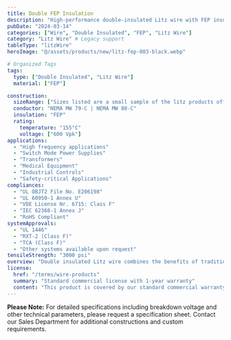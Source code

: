 ```yaml
---
title: Double FEP Insulation
description: "High-performance double-insulated Litz wire with FEP insulation, engineered for high-frequency applications requiring superior insulation properties."
pubDate: "2024-03-14"
categories: ["Wire", "Double Insulated", "FEP", "Litz Wire"]
category: "Litz Wire" # Legacy support
tableType: "litzWire"
heroImage: "@/assets/products/new/litz-fep-003-black.webp"

# Organized Tags
tags:
  type: ["Double Insulated", "Litz Wire"]
  material: ["FEP"]

construction:
  sizeRange: ["Sizes listed are a small sample of the litz products offered. Contact the Sales Department."]
  conductor: "NEMA MW 79-C | NEMA MW 80-C"
  insulation: "FEP"
  rating:
    temperature: "155°C"
    voltage: ["600 Vpk"]
applications:
  - "High frequency applications"
  - "Switch Mode Power Supplies"
  - "Transformers"
  - "Medical Equipment"
  - "Industrial Controls"
  - "Safety-critical Applications"
compliances:
  - "UL OBJT2 File No. E206198"
  - "UL 60950-1 Annex U"
  - "VDE License Nr. 6715: Class F"
  - "IEC 62368-1 Annex J"
  - "RoHS Compliant"
systemApprovals:
  - "UL 1446"
  - "RXT-2 (Class F)"
  - "TCA (Class F)"
  - "Other systems available upon request"
tensileStrength: "3000 psi"
overview: "Double insulated Litz wire combines the benefits of traditional Litz wire construction with enhanced FEP insulation properties, making it ideal for high-frequency applications requiring reinforced insulation. FEP insulation provides excellent chemical resistance, high temperature performance, and superior electrical properties."
license:
  href: "/terms/wire-products"
  summary: "Standard commercial license with 1-year warranty"
  content: "This product is covered by our standard commercial warranty for a period of one year from the date of purchase. The warranty covers manufacturing defects and material failures under normal use conditions. Custom modifications or applications outside the specified parameters may void the warranty."
---
```



<DoubleInsulatedLitzTable client:load />

**Please Note:** For detailed specifications including breakdown voltage and other technical parameters, please request a specification sheet. Contact our Sales Department for additional constructions and custom requirements. 